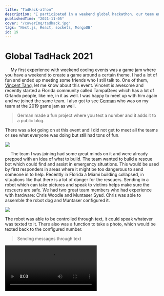 ```yaml
---
title: "TadHack-athon"
description: "I participated in a weekend global hackathon, our team ended up getting great results!"
publishedTime: "2021-11-05"
cover: "/coverImg/tadhack.jpg"
tags: "Nest.js, React, sockets, MongoDB"
id: 19
---
```


# Global TadHack 2021
&emsp;
My first experience with weekend coding events was a game jam where you have a weekend to create a game around a certain theme.
I had a lot of fun and ended up meeting some friends who I still talk to.
One of them, [Vincent Tang](https://twitter.com/vincentntang), let me know about this event.
Vincent is awesome and recently started a Florida community called TampaDevs which has a lot of Orlando people, like me, in it as well.
I was happy to meet up with him again and we joined the same team.
I also got to see [German](https://twitter.com/GermanGamGon) who was on my team at the 2019 game jam as well.
> German made a fun project where you text a number and it adds it to a public blog.

There was a lot going on at this event and I did not get to meet all the teams or see what everyone was doing but still had tons of fun.


<Img src="/posts/19/vin.jpg" size="lg" />

&emsp;
The team I was joining had some great minds on it and were already prepped with an idea of what to build.
The team wanted to build a rescue bot which could find and assist in emergency situations.
This would be used by first responders in areas where it might be too dangerous to send someone in to help.
Recently in Florida a Miami building collapsed, in situations like that there is a lot of danger for the rescuers.
Sending in a robot which can take pictures and speak to victims helps make sure the rescuers are safe.
We had two great team members who had experience with hardware: Chris Woodle and Muntaser Syed.
Chris was able to assemble the robot dog and Muntaser configured it.

<Img src="/posts/19/cat.jpg" size="lg" />

The robot was able to be controlled through text, it could speak whatever was texted to it.
There also was a function to take a photo, which would be texted back to the configured number.

> Sending messages through text
<Video controls="controls" src="/posts/19/talk.mp4" />

They were also able to use this text messaging technology to ensure authentication with two factor auth.
This would help secure the robot so only rescuers were able to operate it.

<Img src="/posts/19/bread.jpg" size="lg" />

I worked on the frontend for this application.
There were many planned features but considering the scope of the project and the limited time, we had to cut down on many.
I built the frontend in React and the backend was written in Nest.js which is an opinionated backend framework.
Our database solution was MongoDB.

<Img src="/posts/19/frontend.jpg" size="lg" />

I was able to get a great looking frontend but many aspects of the backend were still being written so I ended up moving on to sockets.
Sockets were needed for live video to the robot, this would help for doing manual control of the robot.
I used Agora to make for live video feed over websockets. 
This worked great and was able to get a live feed from a host to client.

<Img src="/posts/19/collab.jpg" size="lg" />

I worked closely with Vincent to be able to have an api setup for the frontend to be able to speak to the backend which would control the robot's movements.
There was also an interesting software I got to work with Davindra Tulsi.
He is new to software development and was learning Python. 
He helped make a script which would generate a transcript text file from an audio file. 

> Building robot with a pi
<Video autoPlay loop muted src="/posts/19/build.mp4" />

There are a couple features like transcription Python script which are interesting to have but did not getting into the presented build of the project.
Overall the event was very fun and was great to be working on a fast paced team where every success was exciting to experience live.

> Sensor check
<Video size="sm" controls="controls" src="/posts/19/move.mp4" />

The blog post from tadhack covers the finer details and includes a long video covering many of the other presentation as well as the one by my team.
My favorite other project was actually done by a professor at the school the event was hosted at, Valencia College.
He made a automated musical script connected to hardware which could play notes texted to it by changing the frequency of cathode ray tubes.
This was very interesting to me and was all put together very quickly which was very impressive. 

> Cathode Ray Tube presentation
<Video size="lg" controls="controls" src="/posts/19/twinkle.mp4" />

# Thanks for reading 👍